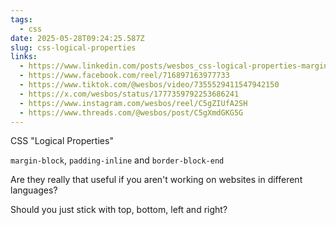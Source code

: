 ```yaml
---
tags:
  - css
date: 2025-05-28T09:24:25.587Z
slug: css-logical-properties
links:
  - https://www.linkedin.com/posts/wesbos_css-logical-properties-margin-block-padding-inline-activity-7183125677812903936-MGvZ/
  - https://www.facebook.com/reel/716897163977733
  - https://www.tiktok.com/@wesbos/video/7355529411547942150
  - https://x.com/wesbos/status/1777359792253686241
  - https://www.instagram.com/wesbos/reel/C5gZIUfA2SH
  - https://www.threads.com/@wesbos/post/C5gXmdGKG5G
---
```


CSS "Logical Properties"

`margin-block`, `padding-inline` and `border-block-end`

Are they really that useful if you aren't working on websites in different languages? 

Should you just stick with top, bottom, left and right?
